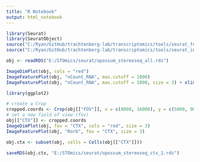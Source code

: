 ```yaml
---
title: "R Notebook"
output: html_notebook
---
```


```r

library(Seurat)
library(SeuratObject)
source("C:/Ryan/GitHub/trachtenberg-lab/transcriptomics/tools/seurat_functions.R")
source("C:/Ryan/GitHub/trachtenberg-lab/transcriptomics/tools/seurat_integration_functions.R")

obj <- readRDS("E:/STOmics/seurat/opossum_stereoseq_all.rds")

```


```r

ImageDimPlot(obj, cols = "red")
ImageFeaturePlot(obj, "nCount_RNA", max.cutoff = 1000)
ImageFeaturePlot(obj, "nCount_RNA", max.cutoff = 1000, size = 3) + xlim(8000, 16000) + ylim(5000, 9000)

```


```r

library(ggplot2)

# create a Crop
cropped.coords <- Crop(obj[["FOV"]], x = c(8000, 16000), y = c(5000, 9000), coords = "plot")
# set a new field of view (fov)
obj[["CTX"]] <- cropped.coords
ImageDimPlot(obj, fov = "CTX", cols = "red", size = 3)
ImageFeaturePlot(obj, "Rorb", fov = "CTX", size = 3)

```


```r

obj.ctx <- subset(obj, cells = Cells(obj[["CTX"]]))

```


```r

saveRDS(obj.ctx, "E:/STOmics/seurat/opossum_stereoseq_ctx_1.rds")

```

